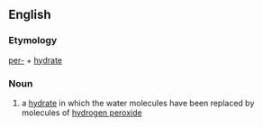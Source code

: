 ==English==

===Etymology===

[[per-]] + [[hydrate]]

===Noun===
{{en-noun}}

# {{chemistry}} a [[hydrate]] in which the water molecules have been replaced by molecules of [[hydrogen peroxide]]